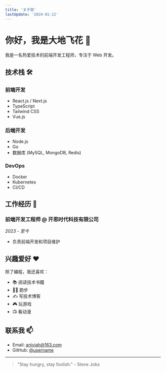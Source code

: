 ```yaml
---
title: '关于我'
lastUpdate: '2024-01-22'
---
```


# 你好，我是大地飞花 👋

我是一名热爱技术的前端开发工程师，专注于 Web 开发。

## 技术栈 🛠

### 前端开发

- React.js / Next.js
- TypeScript
- Tailwind CSS
- Vue.js

### 后端开发

- Node.js
- Go
- 数据库 (MySQL, MongoDB, Redis)

### DevOps

- Docker
- Kubernetes
- CI/CD

## 工作经历 💼

### 前端开发工程师 @ 开思时代科技有限公司

_2023 - 至今_

- 负责前端开发和项目维护

## 兴趣爱好 ❤️

除了编程，我还喜欢：

- 📚 阅读技术书籍
- 🏃‍♂️ 跑步
- ✍️ 写技术博客
- 🎮 玩游戏
- 📺 看动漫

## 联系我 📫

- Email: [aniviah@163.com](mailto:aniviah@163.com)
- GitHub: [@username](https://github.com/aniviah)

---

> "Stay hungry, stay foolish." - Steve Jobs
